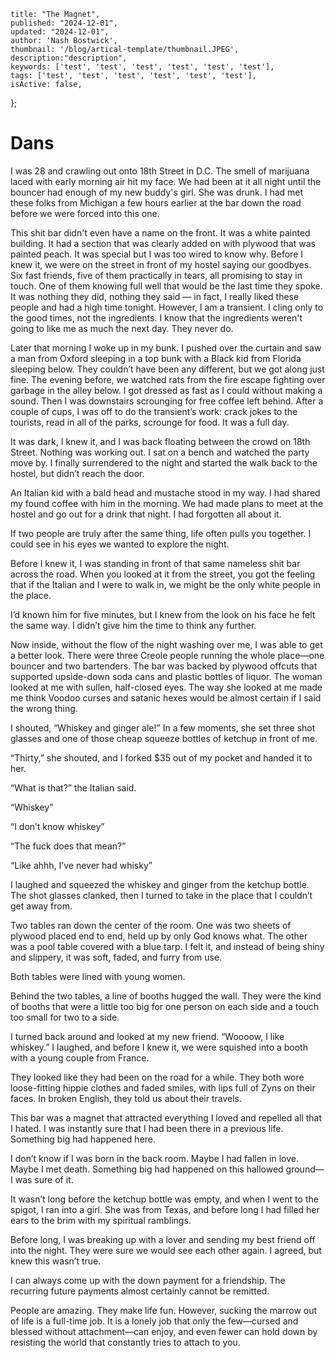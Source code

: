 
    title: "The Magnet",
    published: "2024-12-01",
    updated: "2024-12-01",
    author: 'Nash Bostwick',
    thumbnail: '/blog/artical-template/thumbnail.JPEG',
    description:"description",
    keywords: ['test', 'test', 'test', 'test', 'test', 'test'],
    tags: ['test', 'test', 'test', 'test', 'test', 'test'],
    isActive: false,
};



# Dans

I was 28 and crawling out onto 18th Street in D.C. The smell of marijuana laced with early morning air hit my face. We had been at it all night until the bouncer had enough of my new buddy's girl. She was drunk. I had met these folks from Michigan a few hours earlier at the bar down the road before we were forced into this one.

This shit bar didn't even have a name on the front. It was a white painted building. It had a section that was clearly added on with plywood that was painted peach. It was special but I was too wired to know why. Before I knew it, we were on the street in front of my hostel saying our goodbyes. Six fast friends, five of them practically in tears, all promising to stay in touch. One of them knowing full well that would be the last time they spoke. It was nothing they did, nothing they said — in fact, I really liked these people and had a high time tonight. However, I am a transient. I cling only to the good times, not the ingredients. I know that the ingredients weren't going to like me as much the next day. They never do.

Later that morning I woke up in my bunk. I pushed over the curtain and saw a man from Oxford sleeping in a top bunk with a Black kid from Florida sleeping below. They couldn’t have been any different, but we got along just fine. The evening before, we watched rats from the fire escape fighting over garbage in the alley below. I got dressed as fast as I could without making a sound. Then I was downstairs scrounging for free coffee left behind. After a couple of cups, I was off to do the transient’s work: crack jokes to the tourists, read in all of the parks, scrounge for food. It was a full day.

It was dark, I knew it, and I was back floating between the crowd on 18th Street. Nothing was working out. I sat on a bench and watched the party move by. I finally surrendered to the night and started the walk back to the hostel, but didn’t reach the door.

An Italian kid with a bald head and mustache stood in my way. I had shared my found coffee with him in the morning. We had made plans to meet at the hostel and go out for a drink that night. I had forgotten all about it.

If two people are truly after the same thing, life often pulls you together. I could see in his eyes we wanted to explore the night.

Before I knew it, I was standing in front of that same nameless shit bar across the road. When you looked at it from the street, you got the feeling that if the Italian and I were to walk in, we might be the only white people in the place.

I’d known him for five minutes, but I knew from the look on his face he felt the same way. I didn’t give him the time to think any further.

Now inside, without the flow of the night washing over me, I was able to get a better look. There were three Creole people running the whole place—one bouncer and two bartenders. The bar was backed by plywood offcuts that supported upside-down soda cans and plastic bottles of liquor. The woman looked at me with sullen, half-closed eyes. The way she looked at me made me think Voodoo curses and satanic hexes would be almost certain if I said the wrong thing.

I shouted, “Whiskey and ginger ale!” In a few moments, she set three shot glasses and one of those cheap squeeze bottles of ketchup in front of me.

“Thirty,” she shouted, and I forked $35 out of my pocket and handed it to her.

“What is that?” the Italian said.

“Whiskey”

“I don’t know whiskey”

“The fuck does that mean?”

“Like ahhh, I’ve never had whisky”

I laughed and squeezed the whiskey and ginger from the ketchup bottle. The shot glasses clanked, then I turned to take in the place that I couldn’t get away from.

Two tables ran down the center of the room. One was two sheets of plywood placed end to end, held up by only God knows what. The other was a pool table covered with a blue tarp. I felt it, and instead of being shiny and slippery, it was soft, faded, and furry from use.

Both tables were lined with young women.

Behind the two tables, a line of booths hugged the wall. They were the kind of booths that were a little too big for one person on each side and a touch too small for two to a side.

I turned back around and looked at my new friend. “Woooow, I like whiskey.” I laughed, and before I knew it, we were squished into a booth with a young couple from France.

They looked like they had been on the road for a while. They both wore loose-fitting hippie clothes and faded smiles, with lips full of Zyns on their faces. In broken English, they told us about their travels.

This bar was a magnet that attracted everything I loved and repelled all that I hated. I was instantly sure that I had been there in a previous life. Something big had happened here.

I don’t know if I was born in the back room. Maybe I had fallen in love. Maybe I met death. Something big had happened on this hallowed ground—I was sure of it.

It wasn’t long before the ketchup bottle was empty, and when I went to the spigot, I ran into a girl. She was from Texas, and before long I had filled her ears to the brim with my spiritual ramblings.

Before long, I was breaking up with a lover and sending my best friend off into the night. They were sure we would see each other again. I agreed, but knew this wasn’t true.

I can always come up with the down payment for a friendship. The recurring future payments almost certainly cannot be remitted.

People are amazing. They make life fun. However, sucking the marrow out of life is a full-time job. It is a lonely job that only the few—cursed and blessed without attachment—can enjoy, and even fewer can hold down by resisting the world that constantly tries to attach to you.


